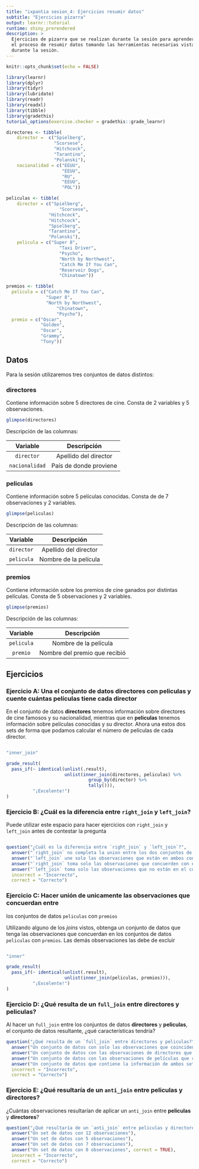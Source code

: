 ```yaml
---
title: "ixpantia sesion_4: Ejercicios resumir datos"
subtitle: "Ejercicios pizarra"
output: learnr::tutorial
runtime: shiny_prerendered
description: >
  Ejercicios de pizarra que se realizan durante la sesión para aprender sobre
  el proceso de resumir datos tomando las herramientas necesarias vistas
  durante la sesión.
---
```


```r
knitr::opts_chunk$set(echo = FALSE)

library(learnr)
library(dplyr)
library(tidyr)
library(lubridate)
library(readr)
library(readxl)
library(tibble)
library(gradethis)
tutorial_options(exercise.checker = gradethis::grade_learnr)

directores <- tibble(   
    director =  c("Spielberg",
                  "Scorsese",
                  "Hitchcock",
                  "Tarantino",
                  "Polanski"),    
    nacionalidad = c("EEUU",
                     "EEUU",
                     "RU",
                     "EEUU",
                     "POL"))

peliculas <- tibble(    
    director = c("Spielberg",
		            "Scorsese",
                "Hitchcock",
              	"Hitchcock",
                "Spielberg",
                "Tarantino",
                "Polanski"),    
    pelicula = c("Super 8",
    		        "Taxi Driver",
    		        "Psycho",
    		        "North by Northwest",
    		        "Catch Me If You Can",
    		        "Reservoir Dogs",
    		        "Chinatown"))

premios <- tibble(
  pelicula = c("Catch Me If You Can",
               "Super 8",
               "North by Northwest",
    		       "Chinatown",
    		       "Psycho"),
  premio = c("Oscar",
             "Golden",
             "Oscar",
             "Grammy",
             "Tony"))
```

## Datos

Para la sesión utilizaremos tres conjuntos de datos distintos:

### **directores**

Contiene información sobre 5 directores de cine. Consta de 2 variables y 5 observaciones.
```r
glimpse(directores)
```

Descripción de las columnas:

| Variable   | Descripción                      |
|:----------:|:--------------------------------:|
| `director`    | Apellido del director  |
| `nacionalidad`  |  País de donde proviene |

### **peliculas**

Contiene información sobre 5 películas conocidas. Consta de de 7 observaciones y 2 variables. 
```r
glimpse(peliculas)
```

Descripción de las columnas:

| Variable   | Descripción                      |
|:----------:|:--------------------------------:|
| `director`    | Apellido del director  |
| `pelicula`     | Nombre de la película |

### **premios**

Contiene información sobre los premios de cine ganados por distintas películas. Consta de 5 observaciones y 2 variables. 
```r
glimpse(premios)
```

Descripción de las columnas:

| Variable   | Descripción                      |
|:----------:|:--------------------------------:|
| `pelicula`    | Nombre de la película |
| `premio`     |  Nombre del premio que recibió |

## Ejercicios

### Ejercicio A: Una el conjunto de datos **directores** con **peliculas** y cuente cuántas películas tiene cada director

En el conjunto de datos **directores** tenemos información sobre directores de cine famosos y su nacionalidad, mientras que en **peliculas** tenemos información sobre películas conocidas y su director. Ahora una estos dos sets de forma que podamos calcular el número de películas de cada director. 
```r

```

```r
"inner_join"
```

```r
grade_result(
  pass_if(~ identical(unlist(.result),
                      unlist(inner_join(directores, peliculas) %>% 
                               group_by(director) %>%
                               tally())),
          "¡Excelente!")
)
```

### Ejercicio B: ¿Cuál es la diferencia entre `right_join` y `left_join`?

Puede utilizar este espacio para hacer ejercicios con `right_join` y `left_join` antes de contestar la pregunta
```r

```

```r
question("¿Cuál es la diferencia entre `right_join` y `left_join`?",
  answer("`right_join` no completa la union entre los dos conjuntos de datos"),
  answer("`left_join` une solo las observaciones que están en ambos conjuntos de datos"),
  answer("`right_join` toma solo las observaciones que concuerden con el conjunto de datos de la derecha", correct = TRUE),
  answer("`left_join` toma solo las observaciones que no están en el conjunto de la izquierda"),
  incorrect = "Incorrecto",
  correct = "Correcto")
```

### Ejercicio C: Hacer unión de unicamente las observaciones que concuerdan entre
los conjuntos de datos `peliculas` con `premios`

Utilizando alguno de los *joins* vistos, obtenga un conjunto de datos que tenga
las observaciones que concuerdan en los conjuntos de datos `peliculas` con 
`premios`. Las demás observaciones las debe de excluir
```r

```

```r
"inner"
```

```r
grade_result(
  pass_if(~ identical(unlist(.result), 
                      unlist(inner_join(peliculas, premios))),
          "¡Excelente!")
)
```

### Ejercicio D: ¿Qué resulta de un `full_join` entre **directores** y **peliculas**?

Al hacer un `full_join` entre los conjuntos de datos **directores** y 
**peliculas**, el conjunto de datos resultante, ¿qué características tendría?

```r
question("¿Qué resulta de un `full_join` entre directores y peliculas?",
  answer("Un conjunto de datos con solo las observaciones que coinciden en ambos casos"),
  answer("Un conjunto de datos con las observaciones de directores que coinciden en películas"),
  answer("Un conjunto de datos con las observaciones de películas que coinciden en directores"),
  answer("Un conjunto de datos que contiene la información de ambos sets", correct = TRUE),
  incorrect = "Incorrecto",
  correct = "Correcto")
```

### Ejercicio E: ¿Qué resultaría de un `anti_join` entre **peliculas** y **directores**? 

¿Cuántas observaciones resultarían de aplicar un `anti_join` entre **peliculas** y **directores**?
```r
question("¿Qué resultaría de un `anti_join` entre peliculas y directores? ",
  answer("Un set de datos con 12 observaciones"),
  answer("Un set de datos con 5 observaciones"),
  answer("Un set de datos con 7 observaciones"),
  answer("Un set de datos con 0 observaciones", correct = TRUE),
  incorrect = "Incorrecto",
  correct = "Correcto")
```

